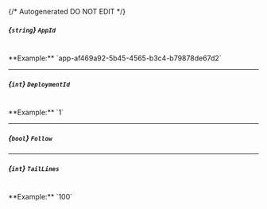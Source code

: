 {/* Autogenerated DO NOT EDIT  */}
##### *{`string`}* `AppId`
<br/>
**Example:** `app-af469a92-5b45-4565-b3c4-b79878de67d2`

---
##### *{`int`}* `DeploymentId`
<br/>
**Example:** `1`

---
##### *{`bool`}* `Follow`

---
##### *{`int`}* `TailLines`
<br/>
**Example:** `100`

